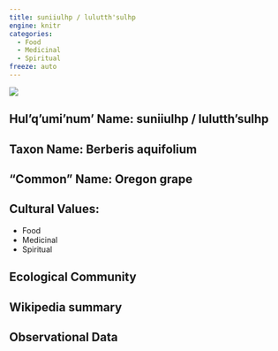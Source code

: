 ```yaml
---
title: suniiulhp / lulutth'sulhp
engine: knitr
categories:
  - Food
  - Medicinal
  - Spiritual
freeze: auto
---
```

![](https://static.inaturalist.org/photos/33215492/medium.jpeg)

## **Hul'q'umi'num' Name**: suniiulhp / lulutth'sulhp
## **Taxon Name**: Berberis aquifolium
## **"Common" Name**: Oregon grape
## **Cultural Values**:

  - Food
  - Medicinal
  - Spiritual

## **Ecological Community**
## **Wikipedia summary**
## **Observational Data**
